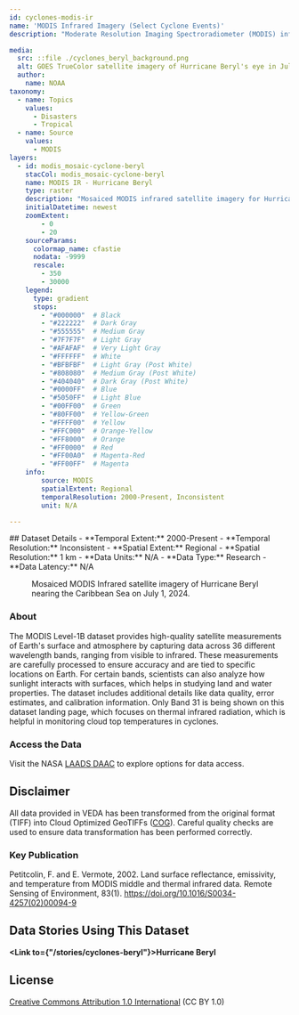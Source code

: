 ```yaml
---
id: cyclones-modis-ir
name: 'MODIS Infrared Imagery (Select Cyclone Events)'
description: "Moderate Resolution Imaging Spectroradiometer (MODIS) infrared satellite imagery for select cyclone events."

media:
  src: ::file ./cyclones_beryl_background.png
  alt: GOES TrueColor satellite imagery of Hurricane Beryl's eye in July of 2024.
  author: 
    name: NOAA 
taxonomy:
  - name: Topics
    values:
      - Disasters
      - Tropical
  - name: Source
    values:
      - MODIS
layers:
  - id: modis_mosaic-cyclone-beryl
    stacCol: modis_mosaic-cyclone-beryl
    name: MODIS IR - Hurricane Beryl
    type: raster
    description: "Mosaiced MODIS infrared satellite imagery for Hurricane Beryl."
    initialDatetime: newest
    zoomExtent:
        - 0
        - 20
    sourceParams:
      colormap_name: cfastie    
      nodata: -9999
      rescale:
        - 350
        - 30000
    legend:
      type: gradient
      stops:
        - "#000000"  # Black
        - "#222222"  # Dark Gray
        - "#555555"  # Medium Gray
        - "#7F7F7F"  # Light Gray
        - "#AFAFAF"  # Very Light Gray
        - "#FFFFFF"  # White
        - "#BFBFBF"  # Light Gray (Post White)
        - "#808080"  # Medium Gray (Post White)
        - "#404040"  # Dark Gray (Post White)
        - "#0000FF"  # Blue
        - "#5050FF"  # Light Blue
        - "#00FF00"  # Green
        - "#80FF00"  # Yellow-Green
        - "#FFFF00"  # Yellow
        - "#FFC000"  # Orange-Yellow
        - "#FF8000"  # Orange
        - "#FF0000"  # Red
        - "#FF00A0"  # Magenta-Red
        - "#FF00FF"  # Magenta
    info:
        source: MODIS
        spatialExtent: Regional
        temporalResolution: 2000-Present, Inconsistent
        unit: N/A

---
```

<Block>
  <Prose>
  ## Dataset Details
  - **Temporal Extent:** 2000-Present
  - **Temporal Resolution:** Inconsistent
  - **Spatial Extent:** Regional
  - **Spatial Resolution:** 1 km
  - **Data Units:** N/A
  - **Data Type:** Research
  - **Data Latency:** N/A
  </Prose>
<Figure>
  <Map
    center={[-62, 13.5]}
    zoom={5.25}
    datasetId='modis_mosaic-cyclone-beryl'
    layerId='modis_mosaic-cyclone-beryl'
    dateTime='2024-07-01'
  />
  <Caption
    attrAuthor='NASA'
    attrUrl='https://nasa.gov/'
  >
  Mosaiced MODIS Infrared satellite imagery of Hurricane Beryl nearing the Caribbean Sea on July 1, 2024.
  </Caption>
</Figure>
</Block>

<Block>
  <Prose>

  ### About

  The MODIS Level-1B dataset provides high-quality satellite measurements of Earth's surface and atmosphere by capturing data across 36 different wavelength bands, ranging from visible to infrared. These measurements are carefully processed to ensure accuracy and are tied to specific locations on Earth. For certain bands, scientists can also analyze how sunlight interacts with surfaces, which helps in studying land and water properties. The dataset includes additional details like data quality, error estimates, and calibration information. Only Band 31 is being shown on this dataset landing page, which focuses on thermal infrared radiation, which is helpful in monitoring cloud top temperatures in cyclones.
  </Prose>
</Block>

<Block>
  <Prose>
  
  ### Access the Data

  Visit the NASA [LAADS DAAC](https://ladsweb.modaps.eosdis.nasa.gov/search/) to explore options for data access.

  </Prose>
</Block>

<Block>
  <Prose>
  
  ## Disclaimer

  All data provided in VEDA has been transformed from the original format (TIFF) into Cloud Optimized GeoTIFFs ([COG](https://www.cogeo.org)). Careful quality checks are used to ensure data transformation has been performed correctly.  
  
  </Prose>
</Block>

<Block>
  <Prose>

  ### Key Publication
  
  Petitcolin, F. and E. Vermote, 2002. Land surface reflectance, emissivity, and temperature from MODIS middle and thermal infrared data. Remote Sensing of Environment, 83(1). https://doi.org/10.1016/S0034-4257(02)00094-9
  </Prose>
</Block>

<Block>
  <Prose>
  
  ## Data Stories Using This Dataset
  
  **<Link to={"/stories/cyclones-beryl"}>Hurricane Beryl</Link>**

  </Prose>
</Block>

<Block>
  <Prose>
  
  ## License
  
  [Creative Commons Attribution 1.0 International](https://creativecommons.org/publicdomain/zero/1.0/legalcode) (CC BY 1.0)

  </Prose>
</Block>